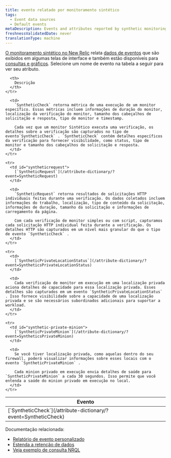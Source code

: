 ```yaml
---
title: evento relatado por monitoramento sintético
tags:
  - Event data sources
  - Default events
metaDescription: Events and attributes reported by synthetic monitoring in New Relic.
freshnessValidatedDate: never
translationType: machine
---
```


[O monitoramento sintético no New Relic](/docs/synthetics/new-relic-synthetics/getting-started/introduction-new-relic-synthetics) relata [dados de eventos](/docs/using-new-relic/data/understand-data/new-relic-data-types#event-data) que são exibidos em algumas telas de interface e também estão disponíveis para [consultas e gráficos](/docs/using-new-relic/data/understand-data/query-new-relic-data). Selecione um nome de evento na tabela a seguir para ver seu atributo.

<table>
  <thead>
    <tr>
      <th style={{ width: "300px" }}>
        Evento
      </th>

      <th>
        Descrição
      </th>
    </tr>
  </thead>

  <tbody>
    <tr>
      <td id="syntheticcheck-error">
        [`SyntheticCheck`](/attribute-dictionary/?event=SyntheticCheck)
      </td>

      <td>
        `SyntheticCheck` retorna métrica de uma execução de um monitor específico. Essas métricas incluem informações de duração do monitor, localização da verificação do monitor, tamanho dos cabeçalhos de solicitação e resposta, tipo de monitor e timestamp.

        Cada vez que um monitor Sintético executa uma verificação, os detalhes sobre a verificação são capturados no tipo de evento`SyntheticCheck` . `SyntheticCheck` contém detalhes específicos da verificação para fornecer visibilidade, como status, tipo de monitor e tamanho dos cabeçalhos de solicitação e resposta.
      </td>
    </tr>

    <tr>
      <td id="syntheticrequest">
        [`SyntheticRequest`](/attribute-dictionary/?event=SyntheticRequest)
      </td>

      <td>
        `SyntheticRequest` retorna resultados de solicitações HTTP individuais feitas durante uma verificação. Os dados coletados incluem informações do trabalho, localização, tipo de conteúdo da solicitação, informações de duração, tamanho da solicitação e informações de carregamento da página.

        Com cada verificação de monitor simples ou com script, capturamos cada solicitação HTTP individual feita durante a verificação. Os detalhes HTTP são capturados em um nível mais granular do que o tipo de evento `SyntheticCheck` .
      </td>
    </tr>

    <tr>
      <td>
        [`SyntheticPrivateLocationStatus`](/attribute-dictionary/?event=SyntheticsPrivateLocationStatus)
      </td>

      <td>
        Cada verificação de monitor em execução em uma localização privada aciona detalhes de capacidade para essa localização privada. Esses detalhes são capturados em um evento `SyntheticPrivateLocationStatus` . Isso fornece visibilidade sobre a capacidade de uma localização privada e se são necessários subordinados adicionais para suportar a workload.
      </td>
    </tr>

    <tr>
      <td id="synthetic-private-minion">
        [`SyntheticPrivateMinion`](/attribute-dictionary/?event=SyntheticsPrivateMinion)
      </td>

      <td>
        Se você tiver localização privada, como aquelas dentro do seu firewall, poderá visualizar informações sobre esses locais com o evento `SyntheticPrivateMinion` .

        Cada minion privado em execução envia detalhes de saúde para `SyntheticPrivateMinion` a cada 30 segundos. Isso permite que você entenda a saúde do minion privado em execução no local.
      </td>
    </tr>
  </tbody>
</table>

Documentação relacionada:

* [Relatório de evento personalizado](/docs/insights/insights-data-sources/custom-data/report-custom-event-data)
* [Estenda a retenção de dados](/docs/insights/use-insights-ui/manage-account-data/extend-event-data-retention)
* [Veja exemplo de consulta NRQL](/docs/query-data/nrql-new-relic-query-language/nrql-query-tutorials)
